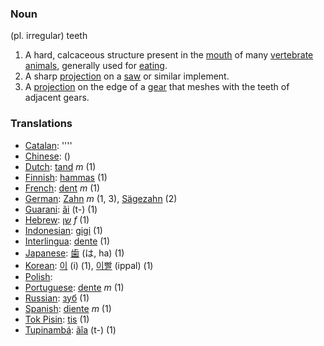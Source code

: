 ===Noun===
(pl. irregular) teeth

#A hard, calcaceous structure present in the [[mouth]] of many [[vertebrate]] [[animals]], generally used for [[eat]]ing.
#A sharp [[projection]] on a [[saw]] or similar implement.
#A [[projection]] on the edge of a [[gear]] that meshes with the teeth of adjacent gears.

=== Translations ===

*[[Catalan]]: [[]] ''''
*[[Chinese]]: [[]] ()
*[[Dutch]]: [[tand]] ''m'' (1)
*[[Finnish]]: [[hammas]] (1)
*[[French]]: [[dent]] ''m'' (1)
*[[German]]: [[Zahn]] ''m'' (1, 3), [[Sägezahn]] (2)
*[[Guarani]]: [[ãi]] (t-) (1)
*[[Hebrew]]: [[שן]] ''f'' (1)
*[[Indonesian]]: [[gigi]] (1)
*[[Interlingua]]: [[dente]] (1)
*[[Japanese]]: [[歯]] (は, ha) (1)
*[[Korean]]: [[이]] (i) (1), [[이빨]] (ippal) (1)
*[[Polish]]: [[]]
*[[Portuguese]]: [[dente]] ''m'' (1)
*[[Russian]]: [[зуб]] (1)
*[[Spanish]]: [[diente]] ''m'' (1)
*[[Tok Pisin]]: [[tis]] (1)
*[[Tupinambá]]: [[ãîa]] (t-) (1)